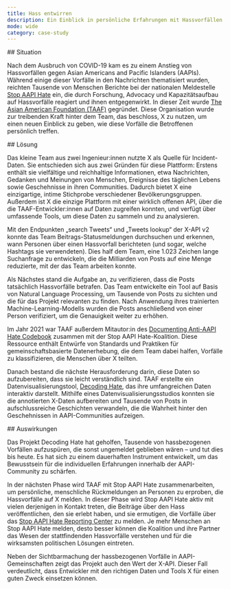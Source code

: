 ```yaml
---
title: Hass entwirren
description: Ein Einblick in persönliche Erfahrungen mit Hassvorfällen während der COVID-19-Pandemie
mode: wide
category: case-study
---
```


<div id="situation">
  ## Situation
</div>

Nach dem Ausbruch von COVID-19 kam es zu einem Anstieg von Hassvorfällen gegen Asian Americans and Pacific Islanders (AAPIs). Während einige dieser Vorfälle in den Nachrichten thematisiert wurden, reichten Tausende von Menschen Berichte bei der nationalen Meldestelle [Stop AAPI Hate](https://stopaapihate.org/) ein, die durch Forschung, Advocacy und Kapazitätsaufbau auf Hassvorfälle reagiert und ihnen entgegenwirkt. In dieser Zeit wurde [The Asian American Foundation (TAAF)](https://www.taaf.org/) gegründet. Diese Organisation wurde zur treibenden Kraft hinter dem Team, das beschloss, X zu nutzen, um einen neuen Einblick zu geben, wie diese Vorfälle die Betroffenen persönlich treffen.

<div id="solution">
  ## Lösung
</div>

Das kleine Team aus zwei Ingenieur:innen nutzte X als Quelle für Incident-Daten. Sie entschieden sich aus zwei Gründen für diese Plattform: Erstens enthält sie vielfältige und reichhaltige Informationen, etwa Nachrichten, Gedanken und Meinungen von Menschen, Ereignisse des täglichen Lebens sowie Geschehnisse in ihren Communities. Dadurch bietet X eine einzigartige, intime Stichprobe verschiedener Bevölkerungsgruppen. Außerdem ist X die einzige Plattform mit einer wirklich offenen API, über die die TAAF-Entwickler:innen auf Daten zugreifen konnten, und verfügt über umfassende Tools, um diese Daten zu sammeln und zu analysieren. 

Mit den Endpunkten „search Tweets“ und „Tweets lookup“ der X-API v2 konnte das Team Beitrags-Statusmeldungen durchsuchen und erkennen, wann Personen über einen Hassvorfall berichteten (und sogar, welche Hashtags sie verwendeten). Dies half dem Team, eine 1.023 Zeichen lange Suchanfrage zu entwickeln, die die Milliarden von Posts auf eine Menge reduzierte, mit der das Team arbeiten konnte. 

Als Nächstes stand die Aufgabe an, zu verifizieren, dass die Posts tatsächlich Hassvorfälle betrafen. Das Team entwickelte ein Tool auf Basis von Natural Language Processing, um Tausende von Posts zu sichten und die für das Projekt relevanten zu finden. Nach Anwendung ihres trainierten Machine-Learning-Modells wurden die Posts anschließend von einer Person verifiziert, um die Genauigkeit weiter zu erhöhen. 

Im Jahr 2021 war TAAF außerdem Mitautor:in des [Documenting Anti-AAPI Hate Codebook](https://stopaapihate.org/wp-content/uploads/2021/12/SAH-x-TAAF-Codebook-FINAL-2021-08-19.pdf) zusammen mit der Stop AAPI Hate-Koalition. Diese Ressource enthält Entwürfe von Standards und Praktiken für gemeinschaftsbasierte Datenerhebung, die dem Team dabei halfen, Vorfälle zu klassifizieren, die Menschen über X teilten. 

Danach bestand die nächste Herausforderung darin, diese Daten so aufzubereiten, dass sie leicht verständlich sind. TAAF erstellte ein Datenvisualisierungstool, [Decoding Hate](https://decodinghate.taaf.org/), das ihre umfangreichen Daten interaktiv darstellt. Mithilfe eines Datenvisualisierungsstudios konnten sie die annotierten X-Daten aufbereiten und Tausende von Posts in aufschlussreiche Geschichten verwandeln, die die Wahrheit hinter den Geschehnissen in AAPI-Communities aufzeigen.

<div id="impact">
  ## Auswirkungen
</div>

Das Projekt Decoding Hate hat geholfen, Tausende von hassbezogenen Vorfällen aufzuspüren, die sonst ungemeldet geblieben wären – und tut dies bis heute. Es hat sich zu einem dauerhaften Instrument entwickelt, um das Bewusstsein für die individuellen Erfahrungen innerhalb der AAPI-Community zu schärfen.

In der nächsten Phase wird TAAF mit Stop AAPI Hate zusammenarbeiten, um persönliche, menschliche Rückmeldungen an Personen zu erproben, die Hassvorfälle auf X melden. In dieser Phase wird Stop AAPI Hate aktiv mit vielen derjenigen in Kontakt treten, die Beiträge über den Hass veröffentlichen, den sie erlebt haben, und sie ermutigen, die Vorfälle über das [Stop AAPI Hate Reporting Center](https://stopaapihate.org/) zu melden. Je mehr Menschen an Stop AAPI Hate melden, desto besser können die Koalition und ihre Partner das Wesen der stattfindenden Hassvorfälle verstehen und für die wirksamsten politischen Lösungen eintreten. 

Neben der Sichtbarmachung der hassbezogenen Vorfälle in AAPI-Gemeinschaften zeigt das Projekt auch den Wert der X-API. Dieser Fall verdeutlicht, dass Entwickler mit den richtigen Daten und Tools X für einen guten Zweck einsetzen können.
